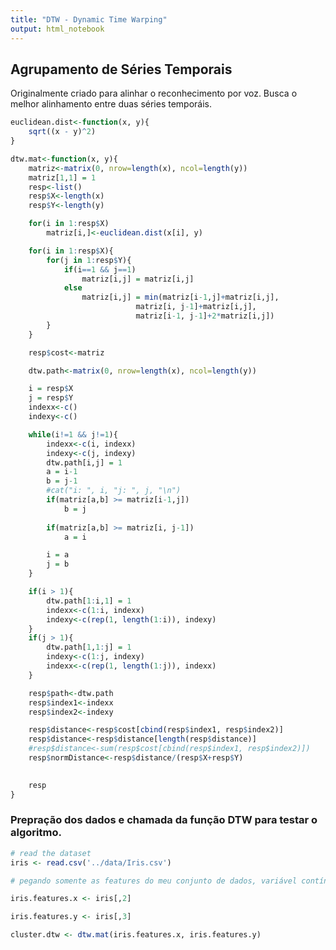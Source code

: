 ```yaml
---
title: "DTW - Dynamic Time Warping"
output: html_notebook
---
```


## Agrupamento de Séries Temporais

Originalmente criado para alinhar o reconhecimento por voz. Busca o melhor alinhamento entre duas séries temporáis.

```r
euclidean.dist<-function(x, y){
	sqrt((x - y)^2)
}

dtw.mat<-function(x, y){
	matriz<-matrix(0, nrow=length(x), ncol=length(y))	
	matriz[1,1] = 1
	resp<-list()
	resp$X<-length(x)
	resp$Y<-length(y)

	for(i in 1:resp$X)
		matriz[i,]<-euclidean.dist(x[i], y)

	for(i in 1:resp$X){
		for(j in 1:resp$Y){
			if(i==1 && j==1)
				matriz[i,j] = matriz[i,j]
			else
				matriz[i,j] = min(matriz[i-1,j]+matriz[i,j], 
							matriz[i, j-1]+matriz[i,j], 
							matriz[i-1, j-1]+2*matriz[i,j])
		}
	}

	resp$cost<-matriz

	dtw.path<-matrix(0, nrow=length(x), ncol=length(y))	

	i = resp$X
	j = resp$Y
	indexx<-c()
	indexy<-c()

	while(i!=1 && j!=1){
		indexx<-c(i, indexx)
		indexy<-c(j, indexy)
		dtw.path[i,j] = 1
		a = i-1
		b = j-1
		#cat("i: ", i, "j: ", j, "\n")
		if(matriz[a,b] >= matriz[i-1,j])
			b = j
		
		if(matriz[a,b] >= matriz[i, j-1])
			a = i

		i = a
		j = b
	}

	if(i > 1){
		dtw.path[1:i,1] = 1
		indexx<-c(1:i, indexx)
		indexy<-c(rep(1, length(1:i)), indexy)
	}
	if(j > 1){
		dtw.path[1,1:j] = 1
		indexy<-c(1:j, indexy)
		indexx<-c(rep(1, length(1:j)), indexx)
	}

	resp$path<-dtw.path
	resp$index1<-indexx
	resp$index2<-indexy

	resp$distance<-resp$cost[cbind(resp$index1, resp$index2)]
	resp$distance<-resp$distance[length(resp$distance)]
	#resp$distance<-sum(resp$cost[cbind(resp$index1, resp$index2)])
	resp$normDistance<-resp$distance/(resp$X+resp$Y)
	

	resp
}

```
### Prepração dos dados e chamada da função DTW para testar o algoritmo.
```r
# read the dataset
iris <- read.csv('../data/Iris.csv')

# pegando somente as features do meu conjunto de dados, variável contínua

iris.features.x <- iris[,2]

iris.features.y <- iris[,3]

cluster.dtw <- dtw.mat(iris.features.x, iris.features.y)
```

